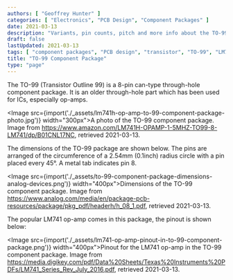 ```yaml
---
authors: [ "Geoffrey Hunter" ]
categories: [ "Electronics", "PCB Design", "Component Packages" ]
date: 2021-03-13
description: "Variants, pin counts, pitch and more info about the TO-99 component package."
draft: false
lastUpdated: 2021-03-13
tags: [ "component packages", "PCB design", "transistor", "TO-99", "LM741", "op-amp" ]
title: "TO-99 Component Package"
type: "page"
---
```



The TO-99 (Transistor Outline 99) is a 8-pin can-type through-hole component package. It is an older through-hole part which has been used for ICs, especially op-amps.

<Image src={import('./_assets/lm741h-op-amp-to-99-component-package-photo.jpg')} width="300px">A photo of the TO-99 component package. Image from https://www.amazon.com/LM741H-OPAMP-1-5MHZ-TO99-8-LM741/dp/B01CNL17NC, retrieved 2021-03-13.</Image>

The dimensions of the TO-99 package are shown below. The pins are arranged of the circumference of a 2.54mm (0.1inch) radius circle with a pin placed every 45°. A metal tab indicates pin 8.

<Image src={import('./_assets/to-99-component-package-dimensions-analog-devices.png')} width="400px">Dimensions of the TO-99 component package. Image from https://www.analog.com/media/en/package-pcb-resources/package/pkg_pdf/headerh/h_08_1.pdf, retrieved 2021-03-13.</Image>

The popular LM741 op-amp comes in this package, the pinout is shown below:

<Image src={import('./_assets/lm741-op-amp-pinout-in-to-99-component-package.png')} width="400px">Pinout for the LM741 op-amp in the TO-99 component package. Image from https://media.digikey.com/pdf/Data%20Sheets/Texas%20Instruments%20PDFs/LM741_Series_Rev_July_2016.pdf, retrieved 2021-03-13.</Image>
